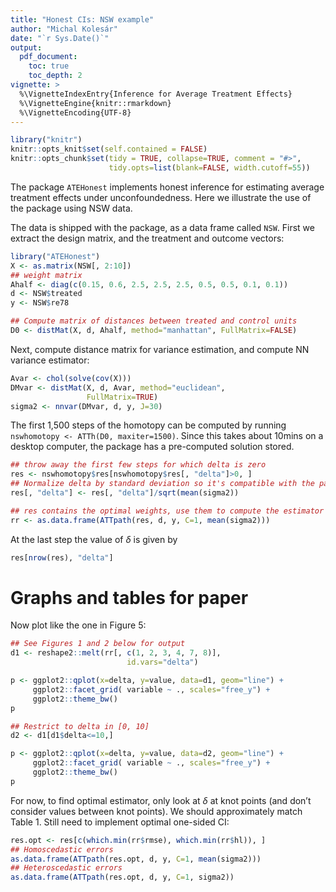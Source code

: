 ```yaml
---
title: "Honest CIs: NSW example"
author: "Michal Kolesár"
date: "`r Sys.Date()`"
output:
  pdf_document:
    toc: true
    toc_depth: 2
vignette: >
  %\VignetteIndexEntry{Inference for Average Treatment Effects}
  %\VignetteEngine{knitr::rmarkdown}
  %\VignetteEncoding{UTF-8}
---
```



```r
library("knitr")
knitr::opts_knit$set(self.contained = FALSE)
knitr::opts_chunk$set(tidy = TRUE, collapse=TRUE, comment = "#>",
                      tidy.opts=list(blank=FALSE, width.cutoff=55))
```

The package `ATEHonest` implements honest inference for estimating average
treatment effects under unconfoundedness. Here we illustrate the use of the
package using NSW data.


The data is shipped with the package, as a data frame called `NSW`. First we
extract the design matrix, and the treatment and outcome vectors:

```r
library("ATEHonest")
X <- as.matrix(NSW[, 2:10])
## weight matrix
Ahalf <- diag(c(0.15, 0.6, 2.5, 2.5, 2.5, 0.5, 0.5, 0.1, 0.1))
d <- NSW$treated
y <- NSW$re78

## Compute matrix of distances between treated and control units
D0 <- distMat(X, d, Ahalf, method="manhattan", FullMatrix=FALSE)
```

Next, compute distance matrix for variance estimation, and compute NN variance estimator:
```r
Avar <- chol(solve(cov(X)))
DMvar <- distMat(X, d, Avar, method="euclidean",
                 FullMatrix=TRUE)
sigma2 <- nnvar(DMvar, d, y, J=30)
```

The first 1,500 steps of the homotopy can be computed by running `nswhomotopy <-
ATTh(D0, maxiter=1500)`. Since  this takes about 10mins on
a desktop computer, the package has a pre-computed solution stored.
```r
## throw away the first few steps for which delta is zero
res <- nswhomotopy$res[nswhomotopy$res[, "delta"]>0, ]
## Normalize delta by standard deviation so it's compatible with the paper:
res[, "delta"] <- res[, "delta"]/sqrt(mean(sigma2))

## res contains the optimal weights, use them to compute the estimator and CIs:
rr <- as.data.frame(ATTpath(res, d, y, C=1, mean(sigma2)))
```
At the last step the value of $\delta$ is given by
```r
res[nrow(res), "delta"]
```

# Graphs and tables for paper

Now plot like the one in Figure 5:

```r
## See Figures 1 and 2 below for output
d1 <- reshape2::melt(rr[, c(1, 2, 3, 4, 7, 8)],
                          id.vars="delta")

p <- ggplot2::qplot(x=delta, y=value, data=d1, geom="line") +
     ggplot2::facet_grid( variable ~ ., scales="free_y") +
     ggplot2::theme_bw()
p

## Restrict to delta in [0, 10]
d2 <- d1[d1$delta<=10,]

p <- ggplot2::qplot(x=delta, y=value, data=d2, geom="line") +
     ggplot2::facet_grid( variable ~ ., scales="free_y") +
     ggplot2::theme_bw()
p
```

For now, to find optimal estimator, only look at $\delta$ at knot points (and
don't consider values between knot points). We should approximately match
Table 1. Still need to implement optimal one-sided CI:

```r
res.opt <- res[c(which.min(rr$rmse), which.min(rr$hl)), ]
## Homoscedastic errors
as.data.frame(ATTpath(res.opt, d, y, C=1, mean(sigma2)))
## Heteroscedastic errors
as.data.frame(ATTpath(res.opt, d, y, C=1, sigma2))
```
